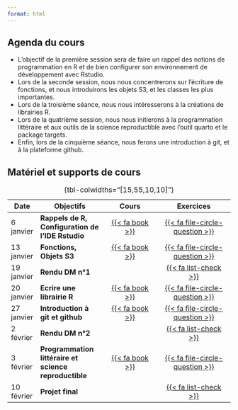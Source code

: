 ```yaml
---
format: html
---
```


## Agenda du cours

- L'objectif de la première session sera de faire un rappel des notions de programmation en R et de bien configurer son environnement de développement avec Rstudio.
- Lors de la seconde session, nous nous concentrerons sur l'écriture de fonctions, et nous introduirons les objets S3, et les classes les plus importantes. 
- Lors de la troisième séance, nous nous intéresserons à la créations de librairies R.
- Lors de la quatrième session, nous nous initierons à la programmation littéraire et aux outils de la science reproductible avec l'outil quarto et le package targets.
- Enfin, lors de la cinquième séance, nous ferons une introduction à git, et à la plateforme github.

## Matériel et supports de cours



| Date       | Objectifs                                             | Cours                                          | Exercices                                                      |
|------------|-------------------------------------------------------|:----------------------------------------------:|:--------------------------------------------------------------:|
| 6 janvier  | **Rappels de R, Configuration de l'IDE Rstudio**      | [{{< fa book >}}](/slides/01-week-lesson.html) | [{{< fa file-circle-question >}}](/exercises/01-week-exo.html) |
| 13 janvier | **Fonctions, Objets S3**                              | [{{< fa book >}}](/slides/02-week-lesson.html) | [{{< fa file-circle-question >}}](/exercises/02-week-exo.html) |
| 19 janvier | **Rendu DM n°1**                                      |                                                | [{{< fa list-check >}}](/dm/01-dm.pdf)                         |
| 20 janvier | **Ecrire une librairie R**                            | [{{< fa book >}}](/slides/03-week-lesson.html) | [{{< fa file-circle-question >}}](/exercises/03-week-exo.html) |
| 27 janvier | **Introduction à git et github**                      | [{{< fa book >}}](/slides/04-week-lesson.html) | [{{< fa file-circle-question >}}](/exercises/04-week-exo.html) |
| 2 février  | **Rendu DM n°2**                                      |                                                | [{{< fa list-check >}}](/dm/02-dm.pdf)                         |
| 3 février  | **Programmation littéraire et science reproductible** | [{{< fa book >}}](/slides/05-week-lesson.html) | [{{< fa file-circle-question >}}](/exercises/05-week-exo.html) |
| 10 février | **Projet final**                                      |                                                | [{{< fa list-check >}}](/dm/03-projet.pdf)                     |


: {tbl-colwidths="\[15,55,10,10\]"}
